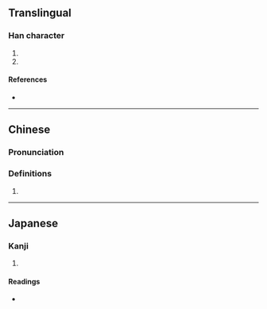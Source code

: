{{character info/new}}
==Translingual==

===Han character===
{{Han char|rn=85|rad=水|as=10|sn=13|four=32136|canj=EUMI|ids=⿰氵蚩}}

# {{zh-only|滍水|[[name]] of an [[ancient]] [[river]] in [[modern-day]] [[w:Lushan County, Henan|Lushan County]], [[Henan]] [[province]]}}
# {{zh-only|滍阳|a [[placename]] in [[southern]] [[w:Baofeng County|Baofeng County]], Henan province}}

====References====
* {{Han ref|kx=0642.220|dkj=18025|hdz=31710.080|uh=6ECD|ud=28365|bh=DE56|bd=56918}}

----

==Chinese==
{{zh-forms}}

===Pronunciation===
{{zh-pron
|m=zhì
|c=zi6
|mc=y
|oc=y
|ma=
|cat=pn
}}

===Definitions===
{{zh-hanzi}}

# {{rfdef|lang=zh}}

----

==Japanese==

===Kanji===
{{ja-kanji|grade=|rs=水10}}

# {{defn|lang=ja|sort=水10}}

====Readings====
* {{ja-readings|on=[[ち]] (chi), [[じ]] (ji)|kun=}}